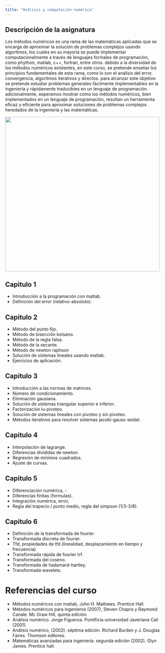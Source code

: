 ```yaml
---
title: "Análisis y computación numérica"
---
```


## Descripción de la asignatura
Los métodos numéricos es una rama de las matemáticas aplicadas que se encarga de aproximar la solución de problemas complejos usando algoritmos, los cuales en su mayoría se puede implementar computacionalmente a través de lenguajes formales de programación, como phython, matlab, c++, fortran, entre otros. debido a la diversidad de los métodos numéricos existentes, en este curso, se pretende enseñar los principios fundamentales de esta rama, como lo son el análisis del error, convergencia, algoritmos iterativos y directos. para alcanzar este objetivo se pretende estudiar problemas generales fácilmente implementables en la ingeniería y rápidamente traducibles en un lenguaje de programación. adicionalmente, esperamos mostrar como los métodos numéricos, bien implementados en un lenguaje de programación, resultan un herramienta eficaz y eficiente para aproximar soluciones de problemas complejos heredados de la ingeniería y las matemáticas.

![](images/acn.webp){width="500"}

## Capitulo 1
- Introducción a la programación con matlab.
- Definición del error (relativo-absoluto).

## Capitulo 2
- Método del punto fijo.
- Método de bisección bolsano. 
- Método de la regla falsa.
- Método de la secante.
- Método de newton raphson
- Solución de sistemas lineales usando matlab.
- Ejercicios de aplicación.

## Capitulo 3
- Introducción a las normas de matrices. 
- Número de condicionamiento.
- Eliminación gausiana.
- Solución de sistemas triangular superior e inferior.
- Factorización lu-pivoteo. 
- Solución de sistemas lineales con pivoteo y sin pivoteo.
- Métodos iterativos para resolver sistemas jacobi-gauss-seidel.

## Capitulo 4
- Interpolación de lagrange.
- Diferencias divididas de newton.
- Regresión de mínimos cuadrados. 
- Ajuste de curvas.

## Capitulo 5
- Diferenciación numérica, - 
- Diferencias finitas (formulas).
- Integración numérica, error, 
- Regla del trapecio / punto medio, regla del simpson (1/3-3/8).

## Capitulo 6
- Definición de la transformada de fourier. 
- Transformada discreta de fourier.
- Tfd, propiedades de tfd (linealidad, desplazamiento en tiempo y frecuencia)
- Transformada rápida de fourier trf.
- Transformada del coseno.
- Transformada de hadamard-hartley.
- Transformada wavelets.

# Referencias del curso

- Métodos numéricos con matlab, John H. Mathews. Prentice Hall.
- Métodos numéricos para ingenieros (2007), Steven Chapra y Raymond Canale. Mc Graw Hill, quinta edición.
- Análisis numérico. Jorge Figueroa. Pontificia universidad Javeriana Cali (2001).
- Análisis numérico, (2002). séptima edición. Richard Burden y J. Douglas Faires. Thomson editores.
- Matemáticas avanzadas para ingeniería. segunda edición (2002). Glyn James. Prentice hall.